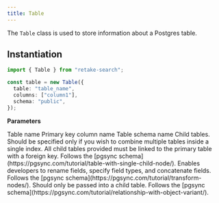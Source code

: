 ```yaml
---
title: Table
---
```


The `Table` class is used to store information about a Postgres table.

## Instantiation

```typescript Typescript
import { Table } from "retake-search";

const table = new Table({
  table: "table_name",
  columns: ["column1"],
  schema: "public",
});
```

**Parameters**

<ParamField body="table" type="str" required>
  Table name
</ParamField>
<ParamField body="columns" type="str" required>
  Primary key column name
</ParamField>
<ParamField body="schema" type="str" default="public">
  Table schema name
</ParamField>
<ParamField body="children" type="Dict[str, Any]">
  Child tables. Should be specified only if you wish to combine multiple tables
  inside a single index. All child tables provided must be linked to the primary
  table with a foreign key. Follows the [pgsync
  schema](https://pgsync.com/tutorial/table-with-single-child-node/).
</ParamField>
<ParamField body="transform" type="Dict[str, Any]">
  Enables developers to rename fields, specify field types, and concatenate
  fields. Follows the [pgsync
  schema](https://pgsync.com/tutorial/transform-nodes/).
</ParamField>
<ParamField body="relationship" type="Dict[str, Any]">
  Should only be passed into a child table. Follows the [pgsync
  schema](https://pgsync.com/tutorial/relationship-with-object-variant/).
</ParamField>
